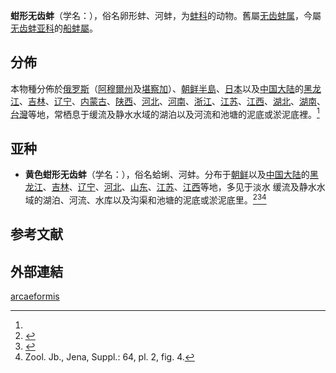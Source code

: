 {{Speciesbox
| status = LC
| status_system = iucn3.1
| status_ref = {{r|iucn_203707}}
| image = Anodonta arcaeformis.jpg
| taxon = Anemina arcaeformis
| authority = (Heude, 1877)
| synonyms_ref = {{r|iucn_203707}}
| synonyms =
* ''Anodonta'' (''Anemina'') ''arcaeformis''
* ''Anodonta arcaeformis flavotincta'' von Martens, 1905
* ''Anodonta arcaeformis suifunica'' Lindholm, 1925
* ''[[Amuranodonta|Amuranodonta]] kijaensis''<ref>Graf and Cummings (2007)</ref>
}}

'''蚶形无齿蚌'''（学名：{{lang|la|''Anemina arcaeformis''}}），俗名卵形蚌、河蚌，为[[蚌科|蚌科]]的动物{{r |CoL |eol |iucn_203707 }}。舊屬[[无齿蚌属|无齿蚌属]]，今屬[[无齿蚌亚科|无齿蚌亚科]]的[[船蚌屬|船蚌屬]]{{r|ITIS_983675}}。

==分佈==
本物種分佈於[[俄罗斯|俄罗斯]]（[[阿穆爾州|阿穆爾州]]及[[堪察加|堪察加]]）、[[朝鲜半島|朝鲜半島]]、[[日本|日本]]以及[[中国大陆|中国大陆]]的[[黑龙江|黑龙江]]、[[吉林|吉林]]、[[辽宁|辽宁]]、[[内蒙古|内蒙古]]、[[陕西|陕西]]、[[河北|河北]]、[[河南|河南]]、[[浙江|浙江]]、[[江苏|江苏]]、[[江西|江西]]、[[湖北|湖北]]、[[湖南|湖南]]、[[台灣|台灣]]等地{{r |id11295 |iucn_203707}}，常栖息于缓流及静水水域的湖泊以及河流和池塘的泥底或淤泥底裡。<ref name='id11295'/>

==亚种==
*'''黄色蚶形无齿蚌'''（学名：{{lang|la|''Anodonta arcaeformis Anemina flavotincta''}}），俗名蛤蜊、河蚌。分布于[[朝鲜|朝鲜]]以及[[中国大陆|中国大陆]]的[[黑龙江|黑龙江]]、[[吉林|吉林]]、[[辽宁|辽宁]]、[[河北|河北]]、[[山东|山东]]、[[江苏|江苏]]、[[江西|江西]]等地，多见于淡水 缓流及静水水域的湖泊、河流、水库以及沟渠和池塘的泥底或淤泥底里。<ref name='id11296'>{{cite web| url =http://www.bioinfo.cn/db05/BjdwSpecies.php?action=view&id=11296| title =黄色蚶形无齿蚌| work =《中国动物物种编目数据库》| publisher =中国科学院微生物研究所| author =中国科学院动物研究所| accessdate =2009-04-28| deadurl =yes| archiveurl =https://web.archive.org/web/20160305053247/http://www.bioinfo.cn/db05/BjdwSpecies.php?action=view&id=11296| archivedate =2016-03-05| df =}}</ref><ref name="MusselP_4326">{{cite web |url=http://mussel-project.uwsp.edu/db/db.php?p=tax&l=sppop&n=4326 |title=Anodonta arcaeformis var. flavotincta Martens, 1905: taxonomic history |work=The MUSSELp Project Web Site: MUSSELp |access-date=2017-10-24 |language=en |archive-date=2017-10-24 |archive-url=https://web.archive.org/web/20171024153918/http://mussel-project.uwsp.edu/db/db.php?p=tax&l=sppop&n=4326 |dead-url=no }}</ref><ref>Zool. Jb., Jena, Suppl.: 64, pl. 2, fig. 4.</ref>

==参考文献==
{{reflist |refs=
<ref name="CoL">{{cite web| url=http://www.catalogueoflife.org/annual-checklist/2014/details/species/id/12938926/source/tree| title=Anemina arcaeformis (Heude, 1877)| publisher=[[全球生物物种名录|Catalogue of Life: 2014 Annual Checklist]]| accessdate=1 February 2015}}</ref>
<ref name="eol">{{eol |id=35217097 |title=Anemina arcaeformis |accessdate=2015-06-02 }}</ref>
<ref name='id11295'>{{cite web| url =http://www.bioinfo.cn/db05/BjdwSpecies.php?action=view&id=11295| title =蚶形无齿蚌| work =《中国动物物种编目数据库》| publisher =中国科学院微生物研究所| author =中国科学院动物研究所| accessdate =2009-04-28| deadurl =yes| archiveurl =https://web.archive.org/web/20160305003023/http://www.bioinfo.cn/db05/BjdwSpecies.php?action=view&id=11295| archivedate =2016-03-05}}</ref>
<ref name="ITIS_983675">{{ITIS |id=983675 |taxon=''Anemina arcaeformis'' |authority=(Heude, 1877) |year=2014 |accessdate=2017-07-21 }}</ref>
<ref name="iucn_203707">{{IUCN| id=203707| title=Anemina arcaeformis (Heude, 1877)||assessment_year=2012 | |version=2017-1 |accessdate=2017-07-21 }}</ref>
}}

==外部連結==
{{Wikispecies-inline|Anodonta arcaeformis}}
{{Taxonbar|from=Q20029273}}

[[Category:船蚌屬|arcaeformis]]